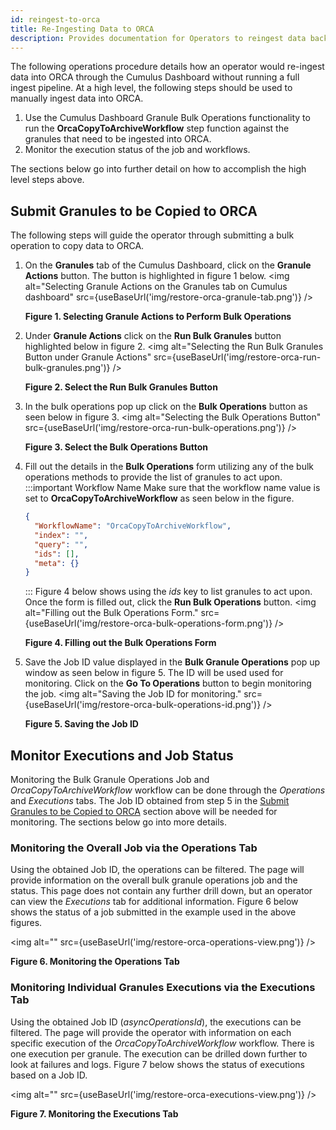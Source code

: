```yaml
---
id: reingest-to-orca
title: Re-Ingesting Data to ORCA
description: Provides documentation for Operators to reingest data back to ORCA.
---
```



The following operations procedure details how an operator would re-ingest data
into ORCA through the Cumulus Dashboard without running a full ingest pipeline.
At a high level, the following steps should be used to manually ingest data into
ORCA.

1. Use the Cumulus Dashboard Granule Bulk Operations functionality to run the
   **OrcaCopyToArchiveWorkflow** step function against the granules that need to
   be ingested into ORCA.
2. Monitor the execution status of the job and workflows.

The sections below go into further detail on how to accomplish the high level
steps above.

## Submit Granules to be Copied to ORCA

The following steps will guide the operator through submitting a bulk operation
to copy data to ORCA.

1. On the **Granules** tab of the Cumulus Dashboard, click on the **Granule Actions**
   button. The button is highlighted in figure 1 below.
  <img alt="Selecting Granule Actions on the Granules tab on Cumulus dashboard"
      src={useBaseUrl('img/restore-orca-granule-tab.png')} />

   **Figure 1. Selecting Granule Actions to Perform Bulk Operations**

2. Under **Granule Actions** click on the **Run Bulk Granules** button highlighted
   below in figure 2.
   <img alt="Selecting the Run Bulk Granules Button under Granule Actions"
       src={useBaseUrl('img/restore-orca-run-bulk-granules.png')} />

   **Figure 2. Select the Run Bulk Granules Button**


3. In the bulk operations pop up click on the **Bulk Operations** button as seen
   below in figure 3.
   <img alt="Selecting the Bulk Operations Button"
       src={useBaseUrl('img/restore-orca-run-bulk-operations.png')} />

   **Figure 3. Select the Bulk Operations Button**

4. Fill out the details in the **Bulk Operations** form utilizing any of the bulk
   operations methods to provide the list of granules to act upon.
   :::important Workflow Name
    Make sure that the workflow name value is set to **OrcaCopyToArchiveWorkflow**
    as seen below in the figure.

    ```json
    {
      "WorkflowName": "OrcaCopyToArchiveWorkflow",
      "index": "",
      "query": "",
      "ids": [],
      "meta": {}
    }
    ```
   :::
   Figure 4 below shows using the *ids* key to list granules to act upon.
   Once the form is filled out, click the **Run Bulk Operations** button.
   <img alt="Filling out the Bulk Operations Form."
       src={useBaseUrl('img/restore-orca-bulk-operations-form.png')} />

   **Figure 4. Filling out the Bulk Operations Form**

5. Save the Job ID value displayed in the **Bulk Granule Operations** pop up
   window as seen below in figure 5. The ID will be used used for monitoring.
   Click on the **Go To Operations** button to begin monitoring the job.
   <img alt="Saving the Job ID for monitoring."
       src={useBaseUrl('img/restore-orca-bulk-operations-id.png')} />

   **Figure 5. Saving the Job ID**


## Monitor Executions and Job Status

Monitoring the Bulk Granule Operations Job and *OrcaCopyToArchiveWorkflow*
workflow can be done through the *Operations* and *Executions* tabs. The Job ID
obtained from step 5 in the [Submit Granules to be Copied to ORCA](#submit-granules-to-be-copied-to-orca)
section above will be needed for monitoring.  The sections below go into more details.


### Monitoring the Overall Job via the Operations Tab

Using the obtained Job ID, the operations can be filtered. The page will provide
information on the overall bulk granule operations job and the status. This page
does not contain any further drill down, but an operator can view the *Executions*
tab for additional information. Figure 6 below shows the status of a job
submitted in the example used in the above figures.

<img alt=""
    src={useBaseUrl('img/restore-orca-operations-view.png')} />

**Figure 6. Monitoring the Operations Tab**


### Monitoring Individual Granules Executions via the Executions Tab

Using the obtained Job ID (*asyncOperationsId*), the executions can be filtered.
The page will provide the operator with information on each specific execution of the
*OrcaCopyToArchiveWorkflow* workflow. There is one execution per granule. The
execution can be drilled down further to look at failures and logs. Figure 7
below shows the status of executions based on a Job ID.

<img alt=""
    src={useBaseUrl('img/restore-orca-executions-view.png')} />

**Figure 7. Monitoring the Executions Tab**

